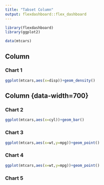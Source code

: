 ```yaml
---
title: "Tabset Column"
output: flexdashboard::flex_dashboard
---
```

    
```r
library(flexdashboard)
library(ggplot2)

data(mtcars)
```    
    
Column {data-width=300}
-------------------------------------
    
### Chart 1
   
    
```r
ggplot(mtcars,aes(x=disp))+geom_density()
```
   
   
   
Column {data-width=700} {.tabset}
-------------------------------------
   
  
### Chart 2

```r
ggplot(mtcars,aes(x=cyl))+geom_bar()
```   
 
### Chart 3
    
```r
ggplot(mtcars,aes(x=wt,y=mpg))+geom_point()
```

### Chart 4
    
```r
ggplot(mtcars,aes(x=wt,y=mpg))+geom_point()
```

### Chart 5


